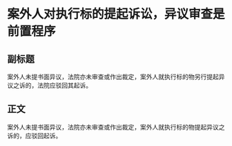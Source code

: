 # 案外人对执行标的提起诉讼，异议审查是前置程序
## 副标题
案外人未提书面异议，法院亦未审查或作出裁定，案外人就执行标的物另行提起异议之诉的，法院应驳回其起诉。
## 正文
案外人未提书面异议，法院亦未审查或作出裁定，案外人就执行标的物提起异议之诉的，应驳回起诉。